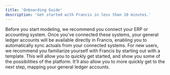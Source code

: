 ```yaml
---
title: 'Onboarding Guide'
description: 'Get started with Francis in less than 10 minutes.'
---
```


<Steps>
  <Step title="Connect your ERP">
    Before you start modeling, we recommend you connect your ERP or accounting system. Once you've connected these systems, your general ledger accounts will be available directly in Francis, enabling you to automatically sync actuals from your connected systems.
  </Step>

  <Step title="Select a template">
    For new users, we recommend you familiarize yourself with Francis by starting out with a template. This will allow you to quickly get started, and show you some of the possibilities of the platform. It'll also allow you to more quickly get to the next step, mapping your general ledger accounts.
  </Step>

  <Step title="Map your general ledger accounts">

  </Step>
</Steps>